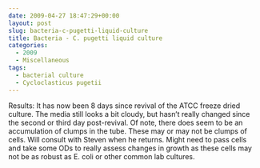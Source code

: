 ```yaml
---
date: 2009-04-27 18:47:29+00:00
layout: post
slug: bacteria-c-pugetti-liquid-culture
title: Bacteria - C. pugetti liquid culture
categories:
  - 2009
  - Miscellaneous
tags:
  - bacterial culture
  - Cycloclasticus pugetii
---
```


Results: It has now been 8 days since revival of the ATCC freeze dried culture. The media still looks a bit cloudy, but hasn't really changed since the second or third day post-revival. Of note, there does seem to be an accumulation of clumps in the tube. These may or may not be clumps of cells. Will consult with Steven when he returns. Might need to pass cells and take some ODs to really assess changes in growth as these cells may not be as robust as E. coli or other common lab cultures.
